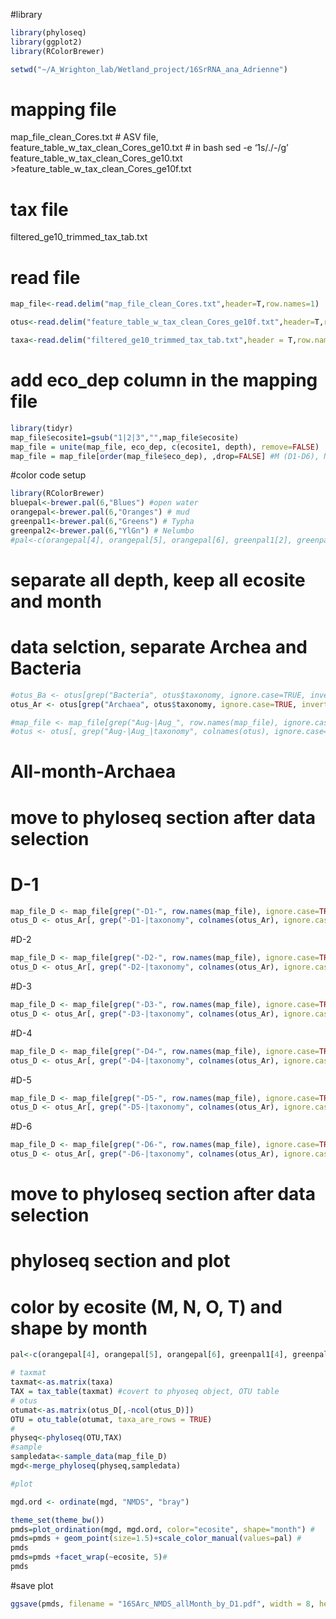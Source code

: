 #library
```r
library(phyloseq)
library(ggplot2)
library(RColorBrewer)
```

```r
setwd("~/A_Wrighton_lab/Wetland_project/16SrRNA_ana_Adrienne")
```

# mapping file
map_file_clean_Cores.txt
# ASV file, 
feature_table_w_tax_clean_Cores_ge10.txt
# in bash
sed -e '1s/\./-/g' feature_table_w_tax_clean_Cores_ge10.txt >feature_table_w_tax_clean_Cores_ge10f.txt

# tax file
filtered_ge10_trimmed_tax_tab.txt

# read file
```r
map_file<-read.delim("map_file_clean_Cores.txt",header=T,row.names=1)

otus<-read.delim("feature_table_w_tax_clean_Cores_ge10f.txt",header=T,row.names=1, check.names=FALSE) 

taxa<-read.delim("filtered_ge10_trimmed_tax_tab.txt",header = T,row.names = 1) #tax_info, 

```

# add eco_dep column in the mapping file
```r
library(tidyr)
map_file$ecosite1=gsub("1|2|3","",map_file$ecosite)
map_file = unite(map_file, eco_dep, c(ecosite1, depth), remove=FALSE)
map_file = map_file[order(map_file$eco_dep), ,drop=FALSE] #M (D1-D6), N, OW, T is the order
```

#color code setup
```r
library(RColorBrewer)
bluepal<-brewer.pal(6,"Blues") #open water
orangepal<-brewer.pal(6,"Oranges") # mud
greenpal1<-brewer.pal(6,"Greens") # Typha
greenpal2<-brewer.pal(6,"YlGn") # Nelumbo
#pal<-c(orangepal[4], orangepal[5], orangepal[6], greenpal1[2], greenpal1[3], greenpal1[4], bluepal[4], bluepal[5], bluepal[6], greenpal2[6])
```

# separate all depth, keep all ecosite and month
# data selction, separate Archea and Bacteria
```r
#otus_Ba <- otus[grep("Bacteria", otus$taxonomy, ignore.case=TRUE, invert=FALSE), ]
otus_Ar <- otus[grep("Archaea", otus$taxonomy, ignore.case=TRUE, invert=FALSE), ] 

#map_file <- map_file[grep("Aug-|Aug_", row.names(map_file), ignore.case=TRUE, invert=FALSE),]
#otus <- otus[, grep("Aug-|Aug_|taxonomy", colnames(otus), ignore.case=TRUE, invert=FALSE)]
```

# All-month-Archaea
# move to  phyloseq section after data selection
# D-1
```r
map_file_D <- map_file[grep("-D1-", row.names(map_file), ignore.case=TRUE, invert=FALSE),]
otus_D <- otus_Ar[, grep("-D1-|taxonomy", colnames(otus_Ar), ignore.case=TRUE, invert=FALSE)]
```

#D-2
```r
map_file_D <- map_file[grep("-D2-", row.names(map_file), ignore.case=TRUE, invert=FALSE),]
otus_D <- otus_Ar[, grep("-D2-|taxonomy", colnames(otus_Ar), ignore.case=TRUE, invert=FALSE)]
```
#D-3
```r
map_file_D <- map_file[grep("-D3-", row.names(map_file), ignore.case=TRUE, invert=FALSE),]
otus_D <- otus_Ar[, grep("-D3-|taxonomy", colnames(otus_Ar), ignore.case=TRUE, invert=FALSE)]
```
#D-4
```r
map_file_D <- map_file[grep("-D4-", row.names(map_file), ignore.case=TRUE, invert=FALSE),]
otus_D <- otus_Ar[, grep("-D4-|taxonomy", colnames(otus_Ar), ignore.case=TRUE, invert=FALSE)]
```
#D-5
```r
map_file_D <- map_file[grep("-D5-", row.names(map_file), ignore.case=TRUE, invert=FALSE),]
otus_D <- otus_Ar[, grep("-D5-|taxonomy", colnames(otus_Ar), ignore.case=TRUE, invert=FALSE)]
```
#D-6
```r
map_file_D <- map_file[grep("-D6-", row.names(map_file), ignore.case=TRUE, invert=FALSE),]
otus_D <- otus_Ar[, grep("-D6-|taxonomy", colnames(otus_Ar), ignore.case=TRUE, invert=FALSE)]
```
# move to  phyloseq section after data selection

# phyloseq section and plot
# color by ecosite (M, N, O, T) and shape by month
```r
pal<-c(orangepal[4], orangepal[5], orangepal[6], greenpal1[4], greenpal1[5], greenpal1[6], bluepal[4], bluepal[5], bluepal[6], greenpal2[2])

# taxmat
taxmat<-as.matrix(taxa)
TAX = tax_table(taxmat) #covert to phyoseq object, OTU table
# otus
otumat<-as.matrix(otus_D[,-ncol(otus_D)])
OTU = otu_table(otumat, taxa_are_rows = TRUE)
#
physeq<-phyloseq(OTU,TAX) 
#sample
sampledata<-sample_data(map_file_D)
mgd<-merge_phyloseq(physeq,sampledata)

#plot

mgd.ord <- ordinate(mgd, "NMDS", "bray")

theme_set(theme_bw())
pmds=plot_ordination(mgd, mgd.ord, color="ecosite", shape="month") #
pmds=pmds + geom_point(size=1.5)+scale_color_manual(values=pal) #
pmds
pmds=pmds +facet_wrap(~ecosite, 5)#
pmds

```

#save plot
```r
ggsave(pmds, filename = "16SArc_NMDS_allMonth_by_D1.pdf", width = 8, height = 8, units = "in") #change the depth #1
```
